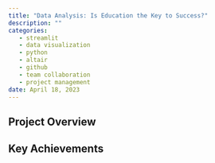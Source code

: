 ```yaml
---
title: "Data Analysis: Is Education the Key to Success?"
description: ""
categories:
   - streamlit
   - data visualization
   - python
   - altair
   - github
   - team collaboration
   - project management
date: April 18, 2023
---
```


## Project Overview

## Key Achievements